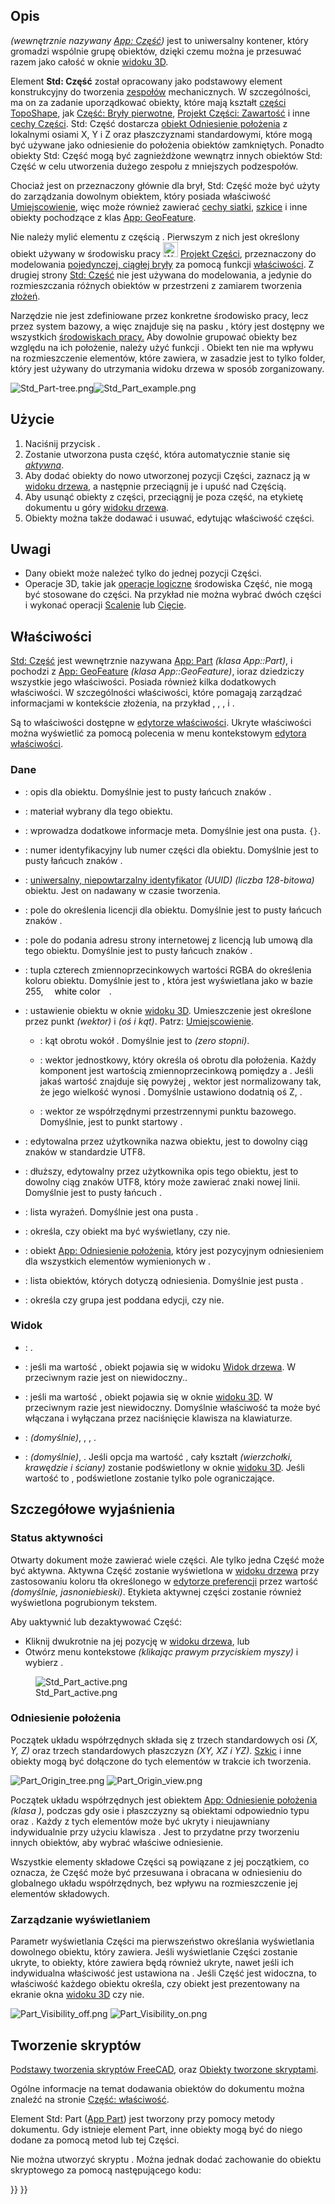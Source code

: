 <languages/>

{{Docnav/pl
|
|[[Part_CoordinateSystem/pl|Układ współrzędnych]]
|[[Std_Base/pl|Narzędzia standardowe]]
|IconL=
|IconR=Part_CoordinateSystem.svg
|IconC=Freecad.svg
}}

{{GuiCommand/pl
|Name=Std Part
|Name/pl=Std: Część
|MenuLocation=brak
|Workbenches=wszystkie
|Version=0.17
|SeeAlso=[[Std_Group/pl|Grupa]], [[PartDesign_Body/pl|Zawartość]]
}}

<span id="Description"></span>
==Opis==

{{Button|[[File:Std_Part.svg|16px]] [[Std_Part/pl|Std: Część]]}} ''(wewnętrznie nazywany [[App_Part/pl|App: Część]])'' jest to uniwersalny kontener, który gromadzi wspólnie grupę obiektów, dzięki czemu można je przesuwać razem jako całość w oknie [[3D_view/pl|widoku 3D]].

Element '''Std: Część''' został opracowany jako podstawowy element konstrukcyjny do tworzenia [[Assembly/pl|zespołów]] mechanicznych. W szczególności, ma on za zadanie uporządkować obiekty, które mają kształt [[Part_TopoShape/pl|części TopoShape]], jak [[Part_Primitives/pl|Część: Bryły pierwotne]], [[PartDesign_Body/pl|Projekt Części: Zawartość]] i inne [[Part_Feature/pl|cechy Części]]. Std: Część dostarcza [[#Odniesienie położenia|obiekt Odniesienie położenia]] z lokalnymi osiami X, Y i Z oraz płaszczyznami standardowymi, które mogą być używane jako odniesienie do położenia obiektów zamkniętych. Ponadto obiekty Std: Część mogą być zagnieżdżone wewnątrz innych obiektów Std: Część w celu utworzenia dużego zespołu z mniejszych podzespołów.

Chociaż jest on przeznaczony głównie dla brył, Std: Część może być użyty do zarządzania dowolnym obiektem, który posiada właściwość [[Placement/pl|Umiejscowienie]], więc może również zawierać [[Mesh_Feature/pl|cechy siatki]], [[Sketch/pl|szkice]] i inne obiekty pochodzące z klas [[App_GeoFeature|App: GeoFeature]].

Nie należy mylić elementu {{Button|[[File:PartDesign_Body.svg|16px]] [[PartDesign_Body/pl|Projekt Części: Zawartość]]}} z częścią {{Button|[[File:Std_Part.svg|16px]] [[Std_Part/pl|Std: Część]]}}. Pierwszym z nich jest określony obiekt używany w środowisku pracy [[File:Workbench_PartDesign.svg|24px]] [[PartDesign_Workbench/pl|Projekt Części]], przeznaczony do modelowania [[PartDesign_Body/pl#Single_contiguous_solid|pojedynczej, ciągłej bryły]] za pomocą funkcji [[PartDesign_Feature|właściwości]]. Z drugiej strony [[Std_Part/pl|Std: Część]] nie jest używana do modelowania, a jedynie do rozmieszczania różnych obiektów w przestrzeni z zamiarem tworzenia [[Assembly/pl|złożeń]].

Narzędzie {{Button|[[File:Std_Part.svg|16px]] [[Std_Part/pl|Std: Część]]}} nie jest zdefiniowane przez konkretne środowisko pracy, lecz przez system bazowy, a więc znajduje się na pasku {{MenuCommand|narzędzi konstrukcja}}, który jest dostępny we wszystkich [[Workbenches/pl|środowiskach pracy.]] Aby dowolnie grupować obiekty bez względu na ich położenie, należy użyć funkcji {{Button|[[File:Std_Group.svg|16px]] [[Std_Group/pl|Std: Grupa]]}}. Obiekt ten nie ma wpływu na rozmieszczenie elementów, które zawiera, w zasadzie jest to tylko folder, który jest używany do utrzymania widoku drzewa w sposób zorganizowany.

[[File:Std Part-tree.png]][[File:Std Part example.png]]

{{Caption|Z lewej: elementy wewnątrz obiektu Std: Część w [[Tree_view/pl|widoku drzewa]]. <br>Z prawej: obiekty umieszczone w przestrzeni, odnoszące się do odniesienia położenia Std: Części.}}

<span id="Usage"></span>
==Użycie==

# Naciśnij przycisk {{Button|[[File:Std_Part.svg|16px]] [[Std_Part/pl|Utwórz Część]]}}.
# Zostanie utworzona pusta część, która automatycznie stanie się ''[[Std_Part/pl#Status aktywności|aktywna]]''.
# Aby dodać obiekty do nowo utworzonej pozycji Części, zaznacz ją w [[Tree_view/pl|widoku drzewa]], a następnie przeciągnij je i upuść nad Częścią.
# Aby usunąć obiekty z części, przeciągnij je poza część, na etykietę dokumentu u góry [[Tree_view/pl|widoku drzewa]].
# Obiekty można także dodawać i usuwać, edytując właściwość {{PropertyData|Grupa}} części.

<span id="Notes"></span>
==Uwagi==

* Dany obiekt może należeć tylko do jednej pozycji Części.
* Operacje 3D, takie jak [[Part_Boolean/pl|operacje logiczne]] środowiska Część, nie mogą być stosowane do części. Na przykład nie można wybrać dwóch części i wykonać operacji [[Part_Fuse/pl|Scalenie]] lub [[Part_Cut/pl|Cięcie]].

<span id="Properties"></span>
==Właściwości==

[[Std_Part/pl|Std: Część]] jest wewnętrznie nazywana [[App_Part/pl|App: Part]] ''(klasa App::Part)'', i pochodzi z [[App_GeoFeature/pl|App: GeoFeature]] ''(klasa App::GeoFeature)'', ioraz dziedziczy wszystkie jego właściwości. Posiada również kilka dodatkowych właściwości. W szczególności właściwości, które pomagają zarządzać informacjami w kontekście złożenia, na przykład {{PropertyData|Typ}}, {{PropertyData|Id}}, {{PropertyData|Licencja}}, {{PropertyData|LicencjaURL}} i {{PropertyData|Grupa}}.

Są to właściwości dostępne w [[Property_editor/pl|edytorze właściwości]]. Ukryte właściwości można wyświetlić za pomocą polecenia {{MenuCommand|Pokaż ukryte}} w menu kontekstowym [[Property_editor/pl|edytora właściwości]].

<span id="Data"></span>
===Dane===

{{TitleProperty|Podstawa}}

* {{PropertyData|Typ|String}}: opis dla obiektu. Domyślnie jest to pusty łańcuch znaków {{value|""}}.
* {{PropertyData|Materiał|Link}}: materiał wybrany dla tego obiektu.
* {{PropertyData|Meta|Map|Ukryte}}: wprowadza dodatkowe informacje meta. Domyślnie jest ona pusta. <code>{}</code>.
* {{PropertyData|Id|String}}: numer identyfikacyjny lub numer części dla obiektu. Domyślnie jest to pusty łańcuch znaków {{value|""}}.
* {{PropertyData|Uid|UUID|Hidden}}: [https://en.wikipedia.org/wiki/Universally_unique_identifier uniwersalny, niepowtarzalny identyfikator] ''(UUID)'' ''(liczba 128-bitowa)'' obiektu. Jest on nadawany w czasie tworzenia.
* {{PropertyData|Licencja|String}}: pole do określenia licencji dla obiektu. Domyślnie jest to pusty łańcuch znaków {{value|""}}.
* {{PropertyData|LicencjaURL|String}}: pole do podania adresu strony internetowej z licencją lub umową dla tego obiektu. Domyślnie jest to pusty łańcuch znaków {{value|""}}.
* {{PropertyData|Kolor|Color}}: tupla czterech zmiennoprzecinkowych wartości RGBA {{value|(r,g,b,a)}} do określenia koloru obiektu. Domyślnie jest to {{value|(1.0, 1.0, 1.0, 1.0)}}, która jest wyświetlana jako {{value|[255,255,255]}} w bazie 255, <span style="background-color:#fff; color:#000; ramka: 1px solid #888888; width:3em; height:12pt; padding: 2px 1em 2px;">white color</span>.
* {{PropertyData|Umieszczenie|Placement}}: ustawienie obiektu w oknie [[3D view|widoku 3D]]. Umieszczenie jest określone przez punkt ''(wektor)'' {{incode|Baza}} i {{incode|Obrót}} ''(oś i kąt)''. Patrz: [[Placement|Umiejscowienie]].
** {{PropertyData|Kąt}}: kąt obrotu wokół {{PropertyData|Osi}}. Domyślnie jest to {{value|0°}} ''(zero stopni)''.
** {{PropertyData|Oś}}: wektor jednostkowy, który określa oś obrotu dla położenia. Każdy komponent jest wartością zmiennoprzecinkową pomiędzy {{value|0}} a {{value|1}}. Jeśli jakaś wartość znajduje się powyżej {{value|1}}, wektor jest normalizowany tak, że jego wielkość wynosi {{value|1}}. Domyślnie ustawiono dodatnią oś Z, {{value|(0, 0, 1)}}.
** {{PropertyData|Pozycja}}: wektor ze współrzędnymi przestrzennymi punktu bazowego. Domyślnie, jest to punkt startowy {{value|(0, 0, 0)}}.
* {{PropertyData|Etykieta|String}}: edytowalna przez użytkownika nazwa obiektu, jest to dowolny ciąg znaków w standardzie UTF8.
* {{PropertyData|Etykieta2|String|Ukryte}}: dłuższy, edytowalny przez użytkownika opis tego obiektu, jest to dowolny ciąg znaków UTF8, który może zawierać znaki nowej linii. Domyślnie jest to pusty łańcuch {{value|""}}.
* {{PropertyData|Silnik wyrażeń|ExpressionEngine|Ukryte}}: lista wyrażeń. Domyślnie jest ona pusta {{value|[]}}.
* {{PropertyData|Widoczność|Bool|Ukryte}}: określa, czy obiekt ma być wyświetlany, czy nie.
* {{PropertyData|Odniesienie położenia|Link|Ukryte}}: obiekt [[App_OriginGroupExtension/pl|App: Odniesienie położenia]], który jest pozycyjnym odniesieniem dla wszystkich elementów wymienionych w {{PropertyData|Grupie}}.
* {{PropertyData|Grupa|LinkList}}: lista obiektów, których dotyczą odniesienia.  Domyślnie jest pusta {{value|[]}}.
* {{PropertyData|_ Group Touched|Bool|Ukryte}}: określa czy grupa jest poddana edycji, czy nie.

<span id="View"></span>
===Widok===

{{TitleProperty|Opcje wyświetlania}}

* {{PropertyView|Tryb wyświetlania|Enumeration}}: {{value|Grupa}}.
* {{PropertyView|Wyświetl w drzewie|Bool}}: jeśli ma wartość {{TRUE/pl}}, obiekt pojawia się w widoku [[Tree_view/pl|Widok drzewa]]. W przeciwnym razie jest on niewidoczny..
* {{PropertyView|Widoczność|Bool}}: jeśli ma wartość {{TRUE/pl}}, obiekt pojawia się w oknie [[3D_view/pl|widoku 3D]]. W przeciwnym razie jest niewidoczny. Domyślnie właściwość ta może być włączana i wyłączana przez naciśnięcie klawisza {{KEY|Spacja}} na klawiaturze.

{{TitleProperty|Wybieranie}}

* {{PropertyView|Na wierzchu po wybraniu|Enumeration}}: {{value|Wyłączone}} ''(domyślnie)'', {{value|Wyłączone}}, {{value|Objekt}}, {{value|Element}}.
* {{PropertyView|Styl wyboru|Enumeration}}: {{value|Kształt}} ''(domyślnie)'', {{value|BoundBox}}. Jeśli opcja ma wartość {{value|Kształt}}, cały kształt ''(wierzchołki, krawędzie i ściany)'' zostanie podświetlony w oknie [[3D_view/pl|widoku 3D]]. Jeśli wartość to {{value|Ramka otaczająca}}, podświetlone zostanie tylko pole ograniczające.

<span id="Detailed_explanation"></span>
==Szczegółowe wyjaśnienia==

<span id="Active_status"></span>
===Status aktywności===

Otwarty dokument może zawierać wiele części. Ale tylko jedna Część może być aktywna. Aktywna Część zostanie wyświetlona w [[Tree_view/pl|widoku drzewa]] przy zastosowaniu koloru tła określonego w [[Preferences_Editor/pl#Kolory|edytorze preferencji]] przez wartość {{MenuCommand|Aktywny kontener}} ''(domyślnie, jasnoniebieski)''. Etykieta aktywnej części zostanie również wyświetlona pogrubionym tekstem.

Aby uaktywnić lub dezaktywować Część:
* Kliknij dwukrotnie na jej pozycję w [[Tree_view/pl|widoku drzewa]], lub
* Otwórz menu kontekstowe ''(klikając prawym przyciskiem myszy)'' i wybierz {{MenuCommand|Aktywny obiekt}}.

[[File:Std_Part_active.png]]

{{Caption|Dokument z dwiema Częściami Std, wśród których aktywna jest druga część.}}

<span id="Origin"></span>
===Odniesienie położenia===

Początek układu współrzędnych składa się z trzech standardowych osi ''(X, Y, Z)'' oraz trzech standardowych płaszczyzn ''(XY, XZ i YZ)''. [[Sketch/pl|Szkic]] i inne obiekty mogą być dołączone do tych elementów w trakcie ich tworzenia.

[[File:Part_Origin_tree.png]] [[File:Part_Origin_view.png]]

{{Caption|Z lewej: Początek układu współrzędnych Części w [[Tree_view/pl|widoku drzewa]]. <br>Z prawej: reprezentacja początku układu współrzędnych w oknie [[3D_view/pl|widoku 3D]].}}


{{Emphasis|Uwaga:}} Początek układu współrzędnych jest obiektem [[App_OriginGroupExtension|App: Odniesienie położenia]] ''(klasa {{incode|App::Origin}})'', podczas gdy osie i płaszczyzny są obiektami odpowiednio typu {{incode|App::Line}} oraz {{incode|App::Plane}}. Każdy z tych elementów może być ukryty i nieujawniany indywidualnie przy użyciu klawisza {{KEY|spacja}}. Jest to przydatne przy tworzeniu innych obiektów, aby wybrać właściwe odniesienie.

{{Emphasis|Uwaga 2:}} Wszystkie elementy składowe Części są powiązane z jej początkiem, co oznacza, że Część może być przesuwana i obracana w odniesieniu do globalnego układu współrzędnych, bez wpływu na rozmieszczenie jej elementów składowych.

<span id="Visibility_Management"></span>
===Zarządzanie wyświetlaniem===

Parametr wyświetlania Części ma pierwszeństwo określania wyświetlania dowolnego obiektu, który zawiera. Jeśli wyświetlanie Części zostanie ukryte, to obiekty, które zawiera będą również ukryte, nawet jeśli ich indywidualna właściwość {{PropertyView/pl|Widoczność}} jest ustawiona na {{TRUE}}. Jeśli Część jest widoczna, to właściwość każdego obiektu {{PropertyView|Widoczność}} określa, czy obiekt jest prezentowany na ekranie okna [[3D_view/pl|widoku 3D]] czy nie.

[[File:Part_Visibility_off.png]] [[File:Part_Visibility_on.png]]
{{Caption|Parametr widoczności Std Części określa, czy zgrupowane pod nią obiekty są prezentowane w oknie [[3D_view/pl|widoku 3D]], czy też nie. <br>Po lewej: Część została ukryta, więc żaden z obiektów nie będzie widoczny w oknie [[3D_view/pl|widoku 3D]]. <br>Po prawej: Część jest widoczna, więc każdy obiekt kontroluje indywidualnie swoje właściwości w zakresie wyświetlania.}}

<span id="Scripting"></span>
==Tworzenie skryptów==

{{Emphasis|Zobacz również:}} [[FreeCAD_Scripting_Basics/pl|Podstawy tworzenia skryptów FreeCAD]], oraz [[Scripted_objects/pl|Obiekty tworzone skryptami]].

Ogólne informacje na temat dodawania obiektów do dokumentu można znaleźć na stronie [[Part_Feature/pl|Część: właściwość]].

Element Std: Part ([[App_Part|App Part]]) jest tworzony przy pomocy metody {{incode|addObject()}} dokumentu. Gdy istnieje element Part, inne obiekty mogą być do niego dodane za pomocą metod {{incode|addObject()}} lub {{incode|addObjects()}} tej Części.

{{Code|code=
import FreeCAD as App

doc = App.newDocument()
part = App.ActiveDocument.addObject("App::Part", "Part")

obj1 = App.ActiveDocument.addObject("PartDesign::Body", "Body")
obj2 = App.ActiveDocument.addObject("Part::Box", "Box")

part.addObjects([obj1, obj2])
App.ActiveDocument.recompute()
}}

Nie można utworzyć skryptu {{incode|App::Part}}. Można jednak dodać zachowanie {{incode|App::Part}} do obiektu skryptowego {{incode|Part::FeaturePython}} za pomocą następującego kodu:

{{Code|code=
class MyGroup(object):
    def __init__(self, obj=None):
        self.Object = obj
        if obj:
            self.attach(obj)

    def dumps(self):
        return

    def loads(self, _state):
        return

    def attach(self, obj):
        obj.addExtension("App::OriginGroupExtensionPython")
        obj.Origin = FreeCAD.ActiveDocument.addObject("App::Origin", "Origin")

    def onDocumentRestored(self, obj):
        self.Object = obj

class ViewProviderMyGroup(object):
    def __init__(self, vobj=None):
        if vobj:
            vobj.Proxy = self
            self.attach(vobj)
        else:
            self.ViewObject = None

    def attach(self, vobj):
        vobj.addExtension("Gui::ViewProviderOriginGroupExtensionPython")
        self.ViewObject = vobj

    def dumps(self):
        return None

    def loads(self, _state):
        return None

App.ActiveDocument.addObject("Part::FeaturePython",
                             "Group",
                             MyGroup(),
                             ViewProviderMyGroup(),
                             True)
}}


{{Docnav/pl
|
|[[Part_CoordinateSystem/pl|Układ współrzędnych]]
|[[Std_Base/pl|Narzędzia standardowe]]
|IconL=
|IconR=Part_CoordinateSystem.svg
|IconC=Freecad.svg
}}

{{Std_Base_navi{{#translation:}}}}
{{Userdocnavi{{#translation:}}}}